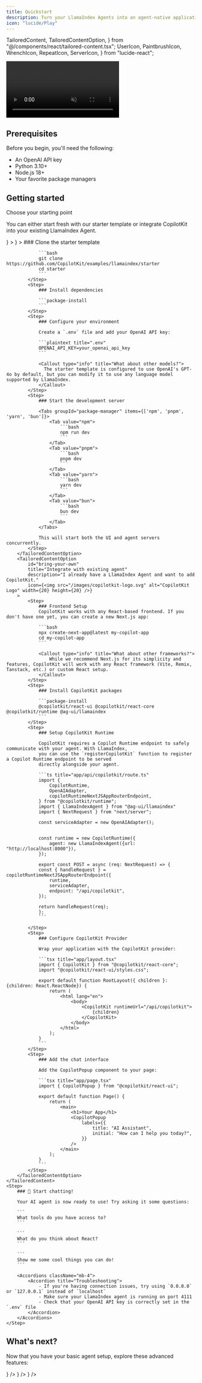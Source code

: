 ```yaml
---
title: Quickstart
description: Turn your LlamaIndex Agents into an agent-native application in 10 minutes.
icon: "lucide/Play"
---
```


  TailoredContent,
  TailoredContentOption,
} from "@/components/react/tailored-content.tsx";
  UserIcon,
  PaintbrushIcon,
  WrenchIcon,
  RepeatIcon,
  ServerIcon,
} from "lucide-react";

<video
  src="/images/coagents/chat-example.mp4"
  className="rounded-lg shadow-xl"
  loop
  playsInline
  controls
  autoPlay
  muted
/>

## Prerequisites

Before you begin, you'll need the following:

- An OpenAI API key
- Python 3.10+
- Node.js 18+
- Your favorite package managers

## Getting started

<Steps>
    <TailoredContent
        className="step"
        id="agent"
        header={
            <div>
                <p className="text-xl font-semibold">Choose your starting point</p>
                <p className="text-base">
                    You can either start fresh with our starter template or integrate CopilotKit into your existing LlamaIndex Agent.
                </p>
            </div>
        }
    >
        <TailoredContentOption
            id="coagents-starter"
            title="Start with our template"
            description="Get started quickly with our pre-configured starter template."
            icon={<img src="/images/copilotkit-logo.svg" alt="CopilotKit Logo" width={20} height={20} />}
        >
            <Step>
                ### Clone the starter template

                ```bash
                git clone https://github.com/CopilotKit/examples/llamaindex/starter
                cd starter
                ```
            </Step>
            <Step>
                ### Install dependencies

                ```package-install
                ```
            </Step>
            <Step>
                ### Configure your environment

                Create a `.env` file and add your OpenAI API key:

                ```plaintext title=".env"
                OPENAI_API_KEY=your_openai_api_key
                ```

                <Callout type="info" title="What about other models?">
                  The starter template is configured to use OpenAI's GPT-4o by default, but you can modify it to use any language model supported by LlamaIndex.
                </Callout>
            </Step>
            <Step>
                ### Start the development server

                <Tabs groupId="package-manager" items={['npm', 'pnpm', 'yarn', 'bun']}>
                    <Tab value="npm">
                        ```bash
                        npm run dev
                        ```
                    </Tab>
                    <Tab value="pnpm">
                        ```bash
                        pnpm dev
                        ```
                    </Tab>
                    <Tab value="yarn">
                        ```bash
                        yarn dev
                        ```
                    </Tab>
                    <Tab value="bun">
                        ```bash
                        bun dev
                        ```
                    </Tab>
                </Tabs>

                This will start both the UI and agent servers concurrently.
            </Step>
        </TailoredContentOption>
        <TailoredContentOption
            id="bring-your-own"
            title="Integrate with existing agent"
            description="I already have a LlamaIndex Agent and want to add CopilotKit."
            icon={<img src="/images/copilotkit-logo.svg" alt="CopilotKit Logo" width={20} height={20} />}
        >
            <Step>
                ### Frontend Setup
                CopilotKit works with any React-based frontend. If you don't have one yet, you can create a new Next.js app:

                ```bash
                npx create-next-app@latest my-copilot-app
                cd my-copilot-app
                ```

                <Callout type="info" title="What about other frameworks?">
                    While we recommend Next.js for its simplicity and features, CopilotKit will work with any React framework (Vite, Remix, Tanstack, etc.) or custom React setup.
                </Callout>
            </Step>
            <Step>
                ### Install CopilotKit packages

                ```package-install
                @copilotkit/react-ui @copilotkit/react-core @copilotkit/runtime @ag-ui/llamaindex
                ```
            </Step>
            <Step>
                ### Setup CopilotKit Runtime

                CopilotKit requires a Copilot Runtime endpoint to safely communicate with your agent. With LlamaIndex,
                you can use the `registerCopilotKit` function to register a Copilot Runtime endpoint to be served
                directly alongside your agent.

                ```ts title="app/api/copilotkit/route.ts"
                import {
                    CopilotRuntime,
                    OpenAIAdapter,
                    copilotRuntimeNextJSAppRouterEndpoint,
                } from "@copilotkit/runtime";
                import { LlamaIndexAgent } from "@ag-ui/llamaindex"
                import { NextRequest } from "next/server";

                const serviceAdapter = new OpenAIAdapter();
                

                const runtime = new CopilotRuntime({
                    agent: new LlamaIndexAgent({url: "http://localhost:8000"}),
                });

                export const POST = async (req: NextRequest) => {
                const { handleRequest } = copilotRuntimeNextJSAppRouterEndpoint({
                    runtime,
                    serviceAdapter,
                    endpoint: "/api/copilotkit",
                });

                return handleRequest(req);
                };
                ```
               
            </Step>
            <Step>
                ### Configure CopilotKit Provider

                Wrap your application with the CopilotKit provider:

                ```tsx title="app/layout.tsx"
                import { CopilotKit } from "@copilotkit/react-core";
                import "@copilotkit/react-ui/styles.css";

                export default function RootLayout({ children }: {children: React.ReactNode}) {
                    return (
                        <html lang="en">
                            <body>
                                <CopilotKit runtimeUrl="/api/copilotkit">
                                    {children}
                                </CopilotKit>
                            </body>
                        </html>
                    );
                }
                ```
            </Step>
            <Step>
                ### Add the chat interface

                Add the CopilotPopup component to your page:

                ```tsx title="app/page.tsx"
                import { CopilotPopup } from "@copilotkit/react-ui";

                export default function Page() {
                    return (
                        <main>
                            <h1>Your App</h1>
                            <CopilotPopup
                                labels={{
                                    title: "AI Assistant",
                                    initial: "How can I help you today?",
                                }}
                            />
                        </main>
                    );
                }
                ```
            </Step>
        </TailoredContentOption>
    </TailoredContent>
    <Step>
        ### 🎉 Start chatting!

        Your AI agent is now ready to use! Try asking it some questions:

        ```
        What tools do you have access to?
        ```

        ```
        What do you think about React?
        ```

        ```
        Show me some cool things you can do!
        ```

        <Accordions className="mb-4">
            <Accordion title="Troubleshooting">
                - If you're having connection issues, try using `0.0.0.0` or `127.0.0.1` instead of `localhost`
                - Make sure your LlamaIndex agent is running on port 4111
                - Check that your OpenAI API key is correctly set in the `.env` file
            </Accordion>
        </Accordions>
    </Step>
</Steps>

## What's next?

Now that you have your basic agent setup, explore these advanced features:

<Cards>
  <Card
    title="Implement Human in the Loop"
    description="Allow your users and agents to collaborate together on tasks."
    href="/llamaindex/human-in-the-loop"
    icon={<UserIcon />}
  />
  <Card
    title="Add some generative UI"
    description="Render your agent's progress and output in the UI."
    href="/llamaindex/generative-ui"
    icon={<PaintbrushIcon />}
  />
  <Card
    title="Setup frontend actions"
    description="Give your agent the ability to call frontend tools, directly updating your application."
    href="/llamaindex/frontend-actions"
    icon={<WrenchIcon />}
  />
</Cards> 